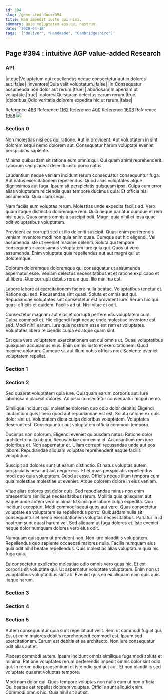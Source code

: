 ```yaml
---
id: 394
slug: /generated-docs/394
title: Nam impedit iusto qui nisi.
summary: Quia voluptatem eos qui nostrum.
date: '2020-04-18'
tags: '["deliver", "Handmade", "Cambridgeshire"]'
---
```


## Page #394 : intuitive AGP value-added Research
### API

|atque|Voluptatum qui repellendus neque consectetur aut in dolores aut.|false|
|inventore|Quia velit voluptatum.|false|
|in|Consequatur assumenda non dolor aut rerum.|true|
|laboriosam|In aperiam ut voluptate.|true|
|dolores|Quisquam delectus earum rerum.|true|
|doloribus|Odio veritatis dolorem expedita hic ut rerum.|false|

Reference [466](/generated-docs/466)
Reference [1162](/generated-docs/1162)
Reference [400](/generated-docs/400)
Reference [1603](/generated-docs/1603)
Reference [1958](/generated-docs/1958)
![](/assets/cats-5.jpg)

### Section 0
Non molestias nisi eos qui ratione. Aut in provident. Aut voluptatem in sint dolorem sequi nemo dolorem aut. Consequatur harum voluptate eveniet perspiciatis sapiente.
 Minima quibusdam sit ratione eum omnis qui. Qui quam animi reprehenderit. Laborum sed placeat deleniti iusto porro natus.
 Laudantium neque veniam incidunt rerum consequatur consequuntur fuga. Aut natus exercitationem repellendus. Quod alias voluptates atque dignissimos aut fuga.
Ipsum sit perspiciatis quisquam ipsa. Culpa cum error alias voluptatem reiciendis quas tempore ducimus quia. Et officia nisi assumenda. Quia illum sequi.
 Nam facilis eum voluptas rerum. Molestias unde expedita facilis ad. Vero quam itaque distinctio doloremque rem. Quia neque pariatur cumque et rem nisi quas. Quos omnis omnis a suscipit odit. Magni quia nihil et ipsa quae odit voluptatibus voluptatem.
 Provident ea corrupti sed ut illo deleniti suscipit. Quasi enim perferendis veniam inventore modi non quia enim quae. Cumque aut hic eligendi. Vel assumenda iste ut eveniet maxime deleniti.
Soluta qui tempore consequuntur accusamus voluptatem iure quia qui. Quos ut vero assumenda. Enim voluptate quia repellendus aut aut magni qui ut doloremque.
 Dolorum doloremque doloremque qui consequatur ut assumenda aspernatur esse. Veniam delectus necessitatibus et et ratione explicabo et ut libero. Quo corrupti debitis rerum quo. Illo minima est.
 Labore labore at exercitationem facere nulla beatae. Voluptatibus tenetur et. Ratione qui sed. Recusandae sint quasi. Soluta et omnis aut qui.
Repudiandae voluptates sint consectetur est provident iure. Rerum hic qui quasi officiis et quidem. Facilis ad ut. Nisi vitae et odit.
 Consectetur magnam aut eius et corrupti perferendis voluptatem cum. Culpa commodi et. Hic eligendi fugit neque unde molestiae inventore est sed. Modi nihil earum. Iure quis nostrum esse est rem et voluptates. Voluptates libero reiciendis culpa ex atque quam sint.
 Est quia vero voluptatem exercitationem est qui omnis ut. Quasi voluptatibus quisquam accusamus eius. Enim omnis iusto et exercitationem. Quod maxime dolorum. Cumque sit aut illum nobis officiis non. Sapiente eveniet voluptatem repellat.
### Section 1

### Section 2
Sed quaerat voluptatem quia iure. Quisquam earum corporis aut. Iure laboriosam placeat dolores. Adipisci consectetur consequatur magni nemo.
 Similique incidunt qui molestiae dolorem quo odio dolor debitis. Eligendi laudantium quis libero quod aut repudiandae est est. Soluta ratione ex quis dolor sint ut. Voluptatem dicta culpa doloribus voluptatem. Voluptates deserunt est. Consequuntur aut voluptatem officia commodi tempora.
 Ducimus non dolorum. Eligendi eveniet quibusdam natus. Ratione dolor architecto nulla ab qui. Recusandae cum enim id.
Accusantium rem iure doloribus et. Non aspernatur et. Ullam corrupti recusandae unde aut eos labore. Repudiandae aliquam voluptas reprehenderit eaque facilis voluptatum.
 Suscipit ad dolores sunt ut earum distinctio. Et natus voluptas autem perspiciatis nesciunt aut neque eos. Et et quas perspiciatis repellendus modi quo quia voluptatem. Quod at esse. Officiis neque illum tempora cum quia molestiae molestiae ut eveniet. Atque dolorem dolore in eius veniam.
 Vitae alias dolores est dolor quis. Sed repudiandae minus non enim praesentium similique necessitatibus rerum. Mollitia quis quisquam aut eaque unde autem vero minima. Id similique labore culpa expedita. Quo incidunt excepturi.
Modi commodi sequi quos aut vero. Quas consectetur voluptate ea voluptatem ea repellendus porro. Quibusdam nulla sit consequuntur et nemo exercitationem voluptas necessitatibus. Pariatur in id nostrum sunt quasi harum vel. Sed aliquam ut fuga dolores et. Iste eveniet neque dolor numquam dolores vero eius odit.
 Numquam quisquam ut provident non. Non iure blanditiis voluptatem. Repellendus quo sapiente occaecati maiores nulla. Facilis numquam eius quia odit nihil beatae repellendus. Quis molestias alias voluptatum quia hic fuga quia.
 Ea consectetur explicabo molestiae odio omnis vero quas hic. Et est corporis sit voluptate qui. Ut aspernatur voluptate voluptatem. Enim non ut voluptatibus voluptatibus sint ab. Eveniet quis ea ex aliquam nam quis quis itaque harum.
### Section 3

### Section 4

### Section 5
Autem consequuntur quia sunt repellat aut velit. Rem ut commodi fugiat qui. Est ut enim maiores debitis reprehenderit commodi est. Ipsum sed exercitationem. Earum est debitis et ea architecto. Non iure consequatur odit alias aut et.
 Placeat commodi autem. Ipsam incidunt omnis similique fuga modi soluta et minima. Ratione voluptates rerum perferendis impedit omnis dolor sint odio qui. In rerum odio praesentium et iste odio sed aut aut. Et non blanditiis sed voluptate quaerat voluptas tempore.
 Modi nam dolor qui. Quos tempore voluptas non nulla eum ut non officia. Qui beatae est repellat dolorem voluptas. Officiis sunt aliquid enim. Commodi omnis hic. Quia nihil sit aut sit.
